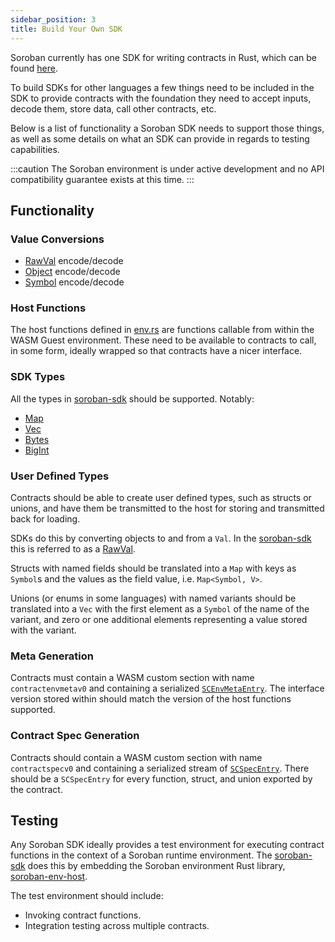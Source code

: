 ```yaml
---
sidebar_position: 3
title: Build Your Own SDK
---
```


Soroban currently has one SDK for writing contracts in Rust, which can be found [here][soroban-sdk].

To build SDKs for other languages a few things need to be included in the SDK to provide contracts with the foundation they need to accept inputs, decode them, store data, call other contracts, etc.

Below is a list of functionality a Soroban SDK needs to support those things, as well as some details on what an SDK can provide in regards to testing capabilities.

:::caution The Soroban environment is under active development and no API compatibility guarantee exists at this time. :::

## Functionality

### Value Conversions

- [RawVal] encode/decode
- [Object] encode/decode
- [Symbol] encode/decode

### Host Functions

The host functions defined in [env.rs] are functions callable from within the WASM Guest environment. These need to be available to contracts to call, in some form, ideally wrapped so that contracts have a nicer interface.

### SDK Types

All the types in [soroban-sdk](https://docs.rs/soroban-sdk) should be supported. Notably:

- [Map]
- [Vec]
- [Bytes]
- [BigInt]

### User Defined Types

Contracts should be able to create user defined types, such as structs or unions, and have them be transmitted to the host for storing and transmitted back for loading.

SDKs do this by converting objects to and from a `Val`. In the [soroban-sdk] this is referred to as a [RawVal].

Structs with named fields should be translated into a `Map` with keys as `Symbol`s and the values as the field value, i.e. `Map<Symbol, V>`.

Unions (or enums in some languages) with named variants should be translated into a `Vec` with the first element as a `Symbol` of the name of the variant, and zero or one additional elements representing a value stored with the variant.

### Meta Generation

Contracts must contain a WASM custom section with name `contractenvmetav0` and containing a serialized [`SCEnvMetaEntry`]. The interface version stored within should match the version of the host functions supported.

### Contract Spec Generation

Contracts should contain a WASM custom section with name `contractspecv0` and containing a serialized stream of [`SCSpecEntry`]. There should be a `SCSpecEntry` for every function, struct, and union exported by the contract.

## Testing

Any Soroban SDK ideally provides a test environment for executing contract functions in the context of a Soroban runtime environment. The [soroban-sdk] does this by embedding the Soroban environment Rust library, [soroban-env-host].

The test environment should include:

- Invoking contract functions.
- Integration testing across multiple contracts.

[soroban-sdk]: https://docs.rs/soroban-sdk.
[soroban-env-host]: https://github.com/stellar/rs-soroban-env
[rawval]: https://github.com/stellar/rs-soroban-env/blob/main/soroban-env-common/src/raw_val.rs
[object]: https://github.com/stellar/rs-soroban-env/blob/main/soroban-env-common/src/object.rs
[symbol]: https://github.com/stellar/rs-soroban-env/blob/main/soroban-env-common/src/symbol.rs
[env.rs]: https://github.com/stellar/rs-soroban-env/blob/main/soroban-env-common/src/env.rs
[map]: https://github.com/stellar/rs-soroban-sdk/blob/main/soroban-sdk/src/map.rs
[vec]: https://github.com/stellar/rs-soroban-sdk/blob/main/soroban-sdk/src/vec.rs
[bytes]: https://github.com/stellar/rs-soroban-sdk/blob/main/soroban-sdk/src/bytes.rs
[bigint]: https://github.com/stellar/rs-soroban-sdk/blob/main/soroban-sdk/src/bigint.rs
[`scenvmetaentry`]: https://github.com/stellar/rs-stellar-xdr/blob/main/xdr/next/Stellar-contract-env-meta.x
[`scspecentry`]: https://github.com/stellar/rs-stellar-xdr/blob/main/xdr/next/Stellar-contract-spec.x
